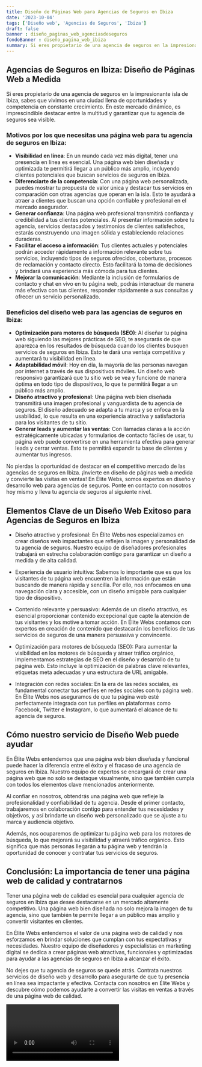 ```yaml
---
title: Diseño de Páginas Web para Agencias de Seguros en Ibiza
date: '2023-10-04'
tags: ['Diseño web', 'Agencias de Seguros', 'Ibiza']
draft: false
banner : diseño_paginas_web_agenciasdeseguros
fondoBanner : diseño_pagina_web_ibiza
summary: Si eres propietario de una agencia de seguros en la impresionante isla de Ibiza, sabes que vivimos en una ciudad llena de oportunidades y competencia en constante crecimiento. En este mercado dinámico, es imprescindible destacar entre la multitud y garantizar que tu agencia de seguros sea visible.
---
```


## Agencias de Seguros en Ibiza: Diseño de Páginas Web a Medida

Si eres propietario de una agencia de seguros en la impresionante isla de Ibiza, sabes que vivimos en una ciudad llena de oportunidades y competencia en constante crecimiento. En este mercado dinámico, es imprescindible destacar entre la multitud y garantizar que tu agencia de seguros sea visible.

### Motivos por los que necesitas una página web para tu agencia de seguros en Ibiza:

- **Visibilidad en línea**: En un mundo cada vez más digital, tener una presencia en línea es esencial. Una página web bien diseñada y optimizada te permitirá llegar a un público más amplio, incluyendo clientes potenciales que buscan servicios de seguros en Ibiza.
- **Diferenciarte de la competencia**: Con una página web personalizada, puedes mostrar tu propuesta de valor única y destacar tus servicios en comparación con otras agencias que operan en la isla. Esto te ayudará a atraer a clientes que buscan una opción confiable y profesional en el mercado asegurador.
- **Generar confianza**: Una página web profesional transmitirá confianza y credibilidad a tus clientes potenciales. Al presentar información sobre tu agencia, servicios destacados y testimonios de clientes satisfechos, estarás construyendo una imagen sólida y estableciendo relaciones duraderas.
- **Facilitar el acceso a información**: Tus clientes actuales y potenciales podrán acceder rápidamente a información relevante sobre tus servicios, incluyendo tipos de seguros ofrecidos, coberturas, procesos de reclamación y contacto directo. Esto facilitará la toma de decisiones y brindará una experiencia más cómoda para tus clientes.
- **Mejorar la comunicación**: Mediante la inclusión de formularios de contacto y chat en vivo en tu página web, podrás interactuar de manera más efectiva con tus clientes, responder rápidamente a sus consultas y ofrecer un servicio personalizado.

### Beneficios del diseño web para las agencias de seguros en Ibiza:

- **Optimización para motores de búsqueda (SEO)**: Al diseñar tu página web siguiendo las mejores prácticas de SEO, te asegurarás de que aparezca en los resultados de búsqueda cuando los clientes busquen servicios de seguros en Ibiza. Esto te dará una ventaja competitiva y aumentará tu visibilidad en línea.
- **Adaptabilidad móvil**: Hoy en día, la mayoría de las personas navegan por internet a través de sus dispositivos móviles. Un diseño web responsivo garantizará que tu sitio web se vea y funcione de manera óptima en todo tipo de dispositivos, lo que te permitirá llegar a un público más amplio.
- **Diseño atractivo y profesional**: Una página web bien diseñada transmitirá una imagen profesional y vanguardista de tu agencia de seguros. El diseño adecuado se adapta a tu marca y se enfoca en la usabilidad, lo que resulta en una experiencia atractiva y satisfactoria para los visitantes de tu sitio.
- **Generar leads y aumentar las ventas**: Con llamadas claras a la acción estratégicamente ubicadas y formularios de contacto fáciles de usar, tu página web puede convertirse en una herramienta efectiva para generar leads y cerrar ventas. Esto te permitirá expandir tu base de clientes y aumentar tus ingresos.

No pierdas la oportunidad de destacar en el competitivo mercado de las agencias de seguros en Ibiza. ¡Invierte en diseño de páginas web a medida y convierte las visitas en ventas! En Élite Webs, somos expertos en diseño y desarrollo web para agencias de seguros. Ponte en contacto con nosotros hoy mismo y lleva tu agencia de seguros al siguiente nivel.

<GifSeo />

<Cta />

## Elementos Clave de un Diseño Web Exitoso para Agencias de Seguros en Ibiza

- Diseño atractivo y profesional: En Élite Webs nos especializamos en crear diseños web impactantes que reflejen la imagen y personalidad de tu agencia de seguros. Nuestro equipo de diseñadores profesionales trabajará en estrecha colaboración contigo para garantizar un diseño a medida y de alta calidad.

- Experiencia de usuario intuitiva: Sabemos lo importante que es que los visitantes de tu página web encuentren la información que están buscando de manera rápida y sencilla. Por ello, nos enfocamos en una navegación clara y accesible, con un diseño amigable para cualquier tipo de dispositivo.

- Contenido relevante y persuasivo: Además de un diseño atractivo, es esencial proporcionar contenido excepcional que capte la atención de tus visitantes y los motive a tomar acción. En Élite Webs contamos con expertos en creación de contenido que destacarán los beneficios de tus servicios de seguros de una manera persuasiva y convincente.

- Optimización para motores de búsqueda (SEO): Para aumentar la visibilidad en los motores de búsqueda y atraer tráfico orgánico, implementamos estrategias de SEO en el diseño y desarrollo de tu página web. Esto incluye la optimización de palabras clave relevantes, etiquetas meta adecuadas y una estructura de URL amigable.

- Integración con redes sociales: En la era de las redes sociales, es fundamental conectar tus perfiles en redes sociales con tu página web. En Élite Webs nos aseguramos de que tu página web esté perfectamente integrada con tus perfiles en plataformas como Facebook, Twitter e Instagram, lo que aumentará el alcance de tu agencia de seguros.

## Cómo nuestro servicio de Diseño Web puede ayudar

En Élite Webs entendemos que una página web bien diseñada y funcional puede hacer la diferencia entre el éxito y el fracaso de una agencia de seguros en Ibiza. Nuestro equipo de expertos se encargará de crear una página web que no solo se destaque visualmente, sino que también cumpla con todos los elementos clave mencionados anteriormente.

Al confiar en nosotros, obtendrás una página web que refleje la profesionalidad y confiabilidad de tu agencia. Desde el primer contacto, trabajaremos en colaboración contigo para entender tus necesidades y objetivos, y así brindarte un diseño web personalizado que se ajuste a tu marca y audiencia objetivo.

Además, nos ocuparemos de optimizar tu página web para los motores de búsqueda, lo que mejorará su visibilidad y atraerá tráfico orgánico. Esto significa que más personas llegarán a tu página web y tendrán la oportunidad de conocer y contratar tus servicios de seguros.

## Conclusión: La importancia de tener una página web de calidad y contratarnos

Tener una página web de calidad es esencial para cualquier agencia de seguros en Ibiza que desee destacarse en un mercado altamente competitivo. Una página web bien diseñada no solo mejora la imagen de tu agencia, sino que también te permite llegar a un público más amplio y convertir visitantes en clientes.

En Élite Webs entendemos el valor de una página web de calidad y nos esforzamos en brindar soluciones que cumplan con tus expectativas y necesidades. Nuestro equipo de diseñadores y especialistas en marketing digital se dedica a crear páginas web atractivas, funcionales y optimizadas para ayudar a las agencias de seguros en Ibiza a alcanzar el éxito.

No dejes que tu agencia de seguros se quede atrás. Contrata nuestros servicios de diseño web y desarrollo para asegurarte de que tu presencia en línea sea impactante y efectiva. Contacta con nosotros en Élite Webs y descubre cómo podemos ayudarte a convertir las visitas en ventas a través de una página web de calidad.

<Video />

<CtaBot job='Agencias de Seguros' city='Ibiza'/>

<Gmaps query='Ibiza+españa+maps' />